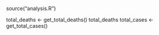 source("analysis.R")

total_deaths <- get_total_deaths()
total_deaths
total_cases <- get_total_cases()